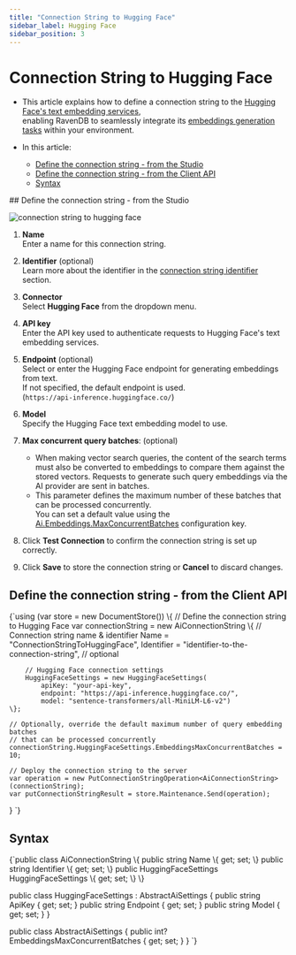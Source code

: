 ---
title: "Connection String to Hugging Face"
sidebar_label: Hugging Face
sidebar_position: 3
---




# Connection String to Hugging Face
<LanguageSwitcher supportedLanguages={supportedLanguages} />
<LanguageContent language="csharp">

<Admonition type="note" title="Note">

* This article explains how to define a connection string to the [Hugging Face's text embedding services](https://huggingface.co/docs/text-embeddings-inference/en/index),  
  enabling RavenDB to seamlessly integrate its [embeddings generation tasks](../../ai-integration/generating-embeddings/overview) within your environment.

* In this article:
  * [Define the connection string - from the Studio](../../ai-integration/connection-strings/hugging-face#define-the-connection-string---from-the-studio)
  * [Define the connection string - from the Client API](../../ai-integration/connection-strings/hugging-face#define-the-connection-string---from-the-client-api)
  * [Syntax](../../ai-integration/connection-strings/hugging-face#syntax) 
    
</Admonition>
## Define the connection string - from the Studio

![connection string to hugging face](./assets/hugging-face.png)

1. **Name**  
   Enter a name for this connection string.

2. **Identifier** (optional)  
   Learn more about the identifier in the [connection string identifier](../../ai-integration/connection-strings/connection-strings-overview#the-connection-string-identifier) section.

3. **Connector**  
   Select **Hugging Face** from the dropdown menu.

4. **API key**  
   Enter the API key used to authenticate requests to Hugging Face's text embedding services.

5. **Endpoint** (optional)  
   Select or enter the Hugging Face endpoint for generating embeddings from text.  
   If not specified, the default endpoint is used.  
   (`https://api-inference.huggingface.co/`)

6. **Model**  
   Specify the Hugging Face text embedding model to use.

7. **Max concurrent query batches**: (optional)
   * When making vector search queries, the content of the search terms must also be converted to embeddings to compare them against the stored vectors.
     Requests to generate such query embeddings via the AI provider are sent in batches.
   * This parameter defines the maximum number of these batches that can be processed concurrently.  
     You can set a default value using the [Ai.Embeddings.MaxConcurrentBatches](../../server/configuration/ai-integration-configuration#ai.embeddings.maxconcurrentbatches) configuration key.

8. Click **Test Connection** to confirm the connection string is set up correctly.

9. Click **Save** to store the connection string or **Cancel** to discard changes.



## Define the connection string - from the Client API

<TabItem value="something-something" label="create_connection_string_hugging_face">
<CodeBlock language="csharp">
{`using (var store = new DocumentStore())
\{
    // Define the connection string to Hugging Face
    var connectionString = new AiConnectionString
    \{
        // Connection string name & identifier
        Name = "ConnectionStringToHuggingFace", 
        Identifier = "identifier-to-the-connection-string", // optional
        
        // Hugging Face connection settings
        HuggingFaceSettings = new HuggingFaceSettings(
            apiKey: "your-api-key",
            endpoint: "https://api-inference.huggingface.co/",
            model: "sentence-transformers/all-MiniLM-L6-v2")
    \};
    
    // Optionally, override the default maximum number of query embedding batches
    // that can be processed concurrently 
    connectionString.HuggingFaceSettings.EmbeddingsMaxConcurrentBatches = 10;
    
    // Deploy the connection string to the server
    var operation = new PutConnectionStringOperation<AiConnectionString>(connectionString);
    var putConnectionStringResult = store.Maintenance.Send(operation);
\}
`}
</CodeBlock>
</TabItem>



## Syntax

<TabItem value="something-something" label="hugging_face_settings">
<CodeBlock language="csharp">
{`public class AiConnectionString
\{
    public string Name \{ get; set; \}
    public string Identifier \{ get; set; \}
    public HuggingFaceSettings HuggingFaceSettings \{ get; set; \}
\}

public class HuggingFaceSettings : AbstractAiSettings
\{
    public string ApiKey \{ get; set; \}
    public string Endpoint \{ get; set; \}
    public string Model \{ get; set; \}
\}

public class AbstractAiSettings
\{
    public int? EmbeddingsMaxConcurrentBatches \{ get; set; \}
\}
`}
</CodeBlock>
</TabItem>




</LanguageContent>